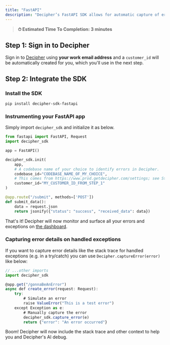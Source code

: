 ```yaml
---
title: "FastAPI"
description: "Decipher’s FastAPI SDK allows for automatic capture of errors including helpful details like logs, local variables, and raw payload data."
---
```


> **⏱  Estimated Time To Completion: 3 minutes**

## Step 1: Sign in to Decipher

Sign in to [Decipher](https://prod.getdecipher.com) using **your work email address** and a `customer_id` will be automatically created for you, which you'll use in the next step.

## Step 2: Integrate the SDK

### Install the SDK

```shell Terminal
pip install decipher-sdk-fastapi
```

### Instrumenting your FastAPI app

Simply import `decipher_sdk` and initialize it as below.

```python app.py
from fastapi import FastAPI, Request
import decipher_sdk

app = FastAPI()

decipher_sdk.init(
    app,
    # A codebase name of your choice to identify errors in Decipher.
    codebase_id="CODEBASE_NAME_OF_MY_CHOICE",
    # This comes from https://www.prod.getdecipher.com/settings; see Step 1.
    customer_id="MY_CUSTOMER_ID_FROM_STEP_1"
)

@app.route("/submit", methods=['POST'])
def submit_data():
    data = request.json
    return jsonify({"status": "success", "received_data": data})

```

That's it! Decipher will now monitor and surface all your errors and exceptions on [the dashboard](https://www.prod.getdecipher.com).

### Capturing error details on handled exceptions

If you want to capture error details like the stack trace for handled exceptions (e.g. in a try/catch) you can use `Decipher.captureError(error)` like below:

```typescript app.ts
// ...other imports
import decipher_sdk

@app.get("/gonnaBeAnError")
async def create_error(request: Request):
    try:
        # Simulate an error
        raise ValueError("This is a test error")
    except Exception as e:
        # Manually capture the error
        decipher_sdk.capture_error(e)
        return {"error": "An error occurred"}

```

Boom! Decipher will now include the stack trace and other context to help you and Decipher's AI debug.